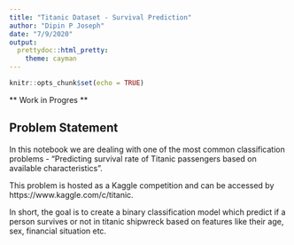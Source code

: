 ```yaml
---
title: "Titanic Dataset - Survival Prediction"
author: "Dipin P Joseph"
date: "7/9/2020"
output:
  prettydoc::html_pretty:
    theme: cayman
---
```


```r
knitr::opts_chunk$set(echo = TRUE)
```

** Work in Progres **

## Problem Statement

In this notebook we are dealing with one of the most common classification problems - "Predicting survival rate of Titanic passengers based on available characteristics".

This problem is hosted as a Kaggle competition and can be accessed by https://www.kaggle.com/c/titanic.

In short, the goal is to create a binary classification model which predict if a person survives or not in titanic shipwreck based on features like their age, sex, financial situation etc.

<script async src="https://pagead2.googlesyndication.com/pagead/js/adsbygoogle.js"></script>
<!-- Notebook Check -->
<ins class="adsbygoogle"
     style="display:block"
     data-ad-client="ca-pub-3600373850128255"
     data-ad-slot="2651335722"
     data-ad-format="auto"
     data-full-width-responsive="true"></ins>
<script>
     (adsbygoogle = window.adsbygoogle || []).push({});
</script>

